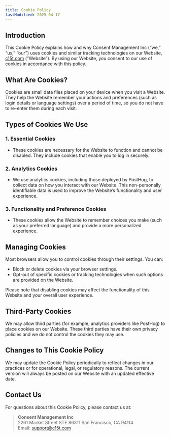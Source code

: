 ```yaml
---
title: Cookie Policy
lastModified: 2025-04-17
---
```


## Introduction

This Cookie Policy explains how and why Consent Management Inc (“we,” “us,” “our”) uses cookies and similar tracking technologies on our Website, [c15t.com](https://c15t.com) (“Website”). By using our Website, you consent to our use of cookies in accordance with this policy.

## What Are Cookies?

Cookies are small data files placed on your device when you visit a Website. They help the Website remember your actions and preferences (such as login details or language settings) over a period of time, so you do not have to re-enter them during each visit.

## Types of Cookies We Use

### 1. Essential Cookies

- These cookies are necessary for the Website to function and cannot be disabled. They include cookies that enable you to log in securely.

### 2. Analytics Cookies

- We use analytics cookies, including those deployed by PostHog, to collect data on how you interact with our Website. This non-personally identifiable data is used to improve the Website’s functionality and user experience.

### 3. Functionality and Preference Cookies

- These cookies allow the Website to remember choices you make (such as your preferred language) and provide a more personalized experience.

## Managing Cookies

Most browsers allow you to control cookies through their settings. You can:

- Block or delete cookies via your browser settings.
- Opt-out of specific cookies or tracking technologies when such options are provided on the Website.

Please note that disabling cookies may affect the functionality of this Website and your overall user experience.

## Third-Party Cookies

We may allow third parties (for example, analytics providers like PostHog) to place cookies on our Website. These third parties have their own privacy policies and we do not control the cookies they may use.

## Changes to This Cookie Policy

We may update the Cookie Policy periodically to reflect changes in our practices or for operational, legal, or regulatory reasons. The current version will always be posted on our Website with an updated effective date.

## Contact Us

For questions about this Cookie Policy, please contact us at:

> **Consent Management Inc**\
> 2261 Market Street STE 86311
> San Francisco, CA 94114\
> Email: support@c15t.com

